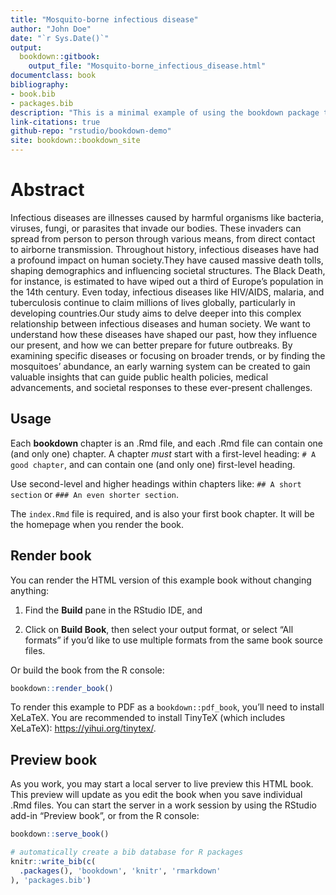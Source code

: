 ```yaml
---
title: "Mosquito-borne infectious disease"
author: "John Doe"
date: "`r Sys.Date()`"
output: 
  bookdown::gitbook:
    output_file: "Mosquito-borne_infectious_disease.html"
documentclass: book
bibliography:
- book.bib
- packages.bib
description: "This is a minimal example of using the bookdown package to write a book."
link-citations: true
github-repo: "rstudio/bookdown-demo"
site: bookdown::bookdown_site
---
```



# Abstract

Infectious diseases are illnesses caused by harmful organisms like bacteria, viruses, fungi, or parasites that invade our bodies. These invaders can spread from person to person through various means, from direct contact to airborne transmission. Throughout history, infectious diseases have had a profound impact on human society.They have caused massive death tolls, shaping demographics and influencing societal structures. The Black Death, for instance, is estimated to have wiped out a third of Europe's population in the 14th century. Even today, infectious diseases like HIV/AIDS, malaria, and tuberculosis continue to claim millions of lives globally, particularly in developing countries.Our study aims to delve deeper into this complex relationship between infectious diseases and human society. We want to understand how these diseases have shaped our past, how they influence our present, and how we can better prepare for future outbreaks. By examining specific diseases or focusing on broader trends, or by finding the mosquitoes’ abundance, an early warning system can be created to gain valuable insights that can guide public health policies, medical advancements, and societal responses to these ever-present challenges.

## Usage

Each **bookdown** chapter is an .Rmd file, and each .Rmd file can contain one (and only one) chapter. A chapter *must* start with a first-level heading: `# A good chapter`, and can contain one (and only one) first-level heading.

Use second-level and higher headings within chapters like: `## A short section` or `### An even shorter section`.

The `index.Rmd` file is required, and is also your first book chapter. It will be the homepage when you render the book.

## Render book

You can render the HTML version of this example book without changing anything:

1.  Find the **Build** pane in the RStudio IDE, and

2.  Click on **Build Book**, then select your output format, or select "All formats" if you'd like to use multiple formats from the same book source files.

Or build the book from the R console:

```r
bookdown::render_book()
```

To render this example to PDF as a `bookdown::pdf_book`, you'll need to install XeLaTeX. You are recommended to install TinyTeX (which includes XeLaTeX): <https://yihui.org/tinytex/>.

## Preview book

As you work, you may start a local server to live preview this HTML book. This preview will update as you edit the book when you save individual .Rmd files. You can start the server in a work session by using the RStudio add-in "Preview book", or from the R console:

```r
bookdown::serve_book()
```

```r
# automatically create a bib database for R packages
knitr::write_bib(c(
  .packages(), 'bookdown', 'knitr', 'rmarkdown'
), 'packages.bib')
```
